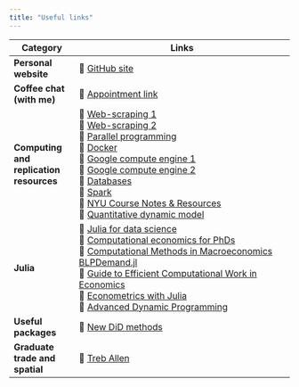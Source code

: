 ```yaml
---
title: "Useful links"
---
```


| Category                   | Links                                                                                       |
|----------------------------|--------------------------------------------------------------------------------------------|
| **Personal website**       | 🔗 [GitHub site](https://hchulkim.github.io)                                               |
| **Coffee chat (with me)**  | 🔗 [Appointment link](https://appt.link/meet-with-hyoungchul-kim-beUIhP3Q/in-person-meeting) |
| **Computing and replication resources** | 🔗 [Web-scraping 1](06-web-css.pdf) <br> 🔗 [Web-scraping 2](07-web-apis.pdf) <br> 🔗 [Parallel programming](12-parallel.pdf) <br> 🔗 [Docker](13-docker.pdf) <br> 🔗 [Google compute engine 1](14-gce-i.pdf) <br> 🔗 [Google compute engine 2](14-gce-ii.pdf) <br> 🔗 [Databases](16-databases.pdf) <br> 🔗 [Spark](17-spark.pdf) <br> 🔗 [NYU Course Notes & Resources](https://github.com/jianqih/NYU-Course-Notes-and-Resources) <br> 🔗 [Quantitative dynamic model](https://sites.google.com/site/yixusite/econ881-32-quantitative-dynamic-model) |
| **Julia**                  | 🔗 [Julia for data science](https://juliadatascience.io/) <br> 🔗 [Computational economics for PhDs](https://floswald.github.io/NumericalMethods/) <br> 🔗 [Computational Methods in Macroeconomics](https://github.com/jlperla/ECON408) [BLPDemand.jl](https://github.com/UBCECON567/BLPDemand.jl/tree/master) <br> 🔗 [Guide to Efficient Computational Work in Economics](https://github.com/jianqih/Guide2EconRA?tab=readme-ov-file) <br> 🔗 [Econometrics with Julia](https://github.com/mcreel/Econometrics) <br> 🔗 [Advanced Dynamic Programming](https://github.com/jianqih/minnesota_2023/tree/main)
| **Useful packages**        | 🔗 [New DiD methods](https://yiqingxu.org/packages/fect/05-panel.html) |
| **Graduate trade and spatial** | 🔗 [Treb Allen](https://sites.google.com/site/treballen/graduate-trade) |